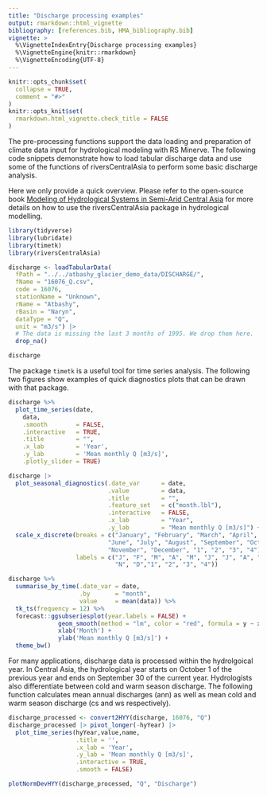 ```yaml
---
title: "Discharge processing examples"
output: rmarkdown::html_vignette
bibliography: [references.bib, HMA_bibliography.bib]
vignette: >
  %\VignetteIndexEntry{Discharge processing examples}
  %\VignetteEngine{knitr::rmarkdown}
  %\VignetteEncoding{UTF-8}
---
```


```r
knitr::opts_chunk$set(
  collapse = TRUE,
  comment = "#>"
)
knitr::opts_knit$set(
  rmarkdown.html_vignette.check_title = FALSE
)
```

The pre-processing functions support the data loading and preparation of climate data input for hydrological modeling with RS Minerve. The following code snippets demonstrate how to load tabular discharge data and use some of the functions of riversCentralAsia to perform some basic discharge analysis. 

Here we only provide a quick overview. Please refer to the open-source book [Modeling of Hydrological Systems in Semi-Arid Central Asia](https://hydrosolutions.github.io/caham_book/){target="_blank"} for more details on how to use the riversCentralAsia package in hydrological modelling. 

```r
library(tidyverse)
library(lubridate)
library(timetk)
library(riversCentralAsia)

discharge <- loadTabularData(
  fPath = "../../atbashy_glacier_demo_data/DISCHARGE/", 
  fName = "16076_Q.csv", 
  code = 16076, 
  stationName = "Unknown", 
  rName = "Atbashy", 
  rBasin = "Naryn", 
  dataType = "Q", 
  unit = "m3/s") |> 
  # The data is missing the last 3 months of 1995. We drop them here. 
  drop_na()

discharge
```

The package `timetk` is a useful tool for time series analysis. The following two figures show examples of quick diagnostics plots that can be drawn with that package. 
```r
discharge %>% 
  plot_time_series(date,
    data,
    .smooth        = FALSE,
    .interactive   = TRUE,
    .title         = "",    
    .x_lab         = 'Year',
    .y_lab         = 'Mean monthly Q [m3/s]',
    .plotly_slider = TRUE)
```

```r
discharge |> 
  plot_seasonal_diagnostics(.date_var      = date,
                            .value         = data,
                            .title         = "",
                            .feature_set   = c("month.lbl"),
                            .interactive   = FALSE,
                            .x_lab         = "Year",
                            .y_lab         = "Mean monthly Q [m3/s]") +
  scale_x_discrete(breaks = c("January", "February", "March", "April", "May", 
                            "June", "July", "August", "September", "October", 
                            "November", "December", "1", "2", "3", "4"),
                   labels = c("J", "F", "M", "A", "M", "J", "J", "A", "S", "O", 
                              "N", "D","1", "2", "3", "4"))
```

```r
discharge %>% 
  summarise_by_time(.date_var = date, 
                    .by       = "month",
                    value     = mean(data)) %>% 
  tk_ts(frequency = 12) %>% 
  forecast::ggsubseriesplot(year.labels = FALSE) + 
              geom_smooth(method = "lm", color = "red", formula = y ~ x) +
              xlab('Month') +
              ylab('Mean monthly Q [m3/s]') + 
  theme_bw()
```


For many applications, discharge data is processed within the hydrolgoical year. In Central Asia, the hydrological year starts on October 1 of the previous year and ends on September 30 of the current year. Hydrologists also differentiate between cold and warm season discharge. The following function calculates mean annual discharges (ann) as well as mean cold and warm season discharge (cs and ws respectively). 
```r
discharge_processed <- convert2HYY(discharge, 16076, "Q")
discharge_processed |> pivot_longer(-hyYear) |>
  plot_time_series(hyYear,value,name,
                   .title = '',
                   .x_lab = 'Year',
                   .y_lab = 'Mean monthly Q [m3/s]',
                   .interactive = TRUE,
                   .smooth = FALSE)
```



```r
plotNormDevHYY(discharge_processed, "Q", "Discharge")
```








